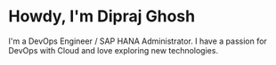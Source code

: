 # Howdy, I'm Dipraj Ghosh

I'm a DevOps Engineer / SAP HANA Administrator. I have a passion for DevOps with Cloud and love exploring new technologies.